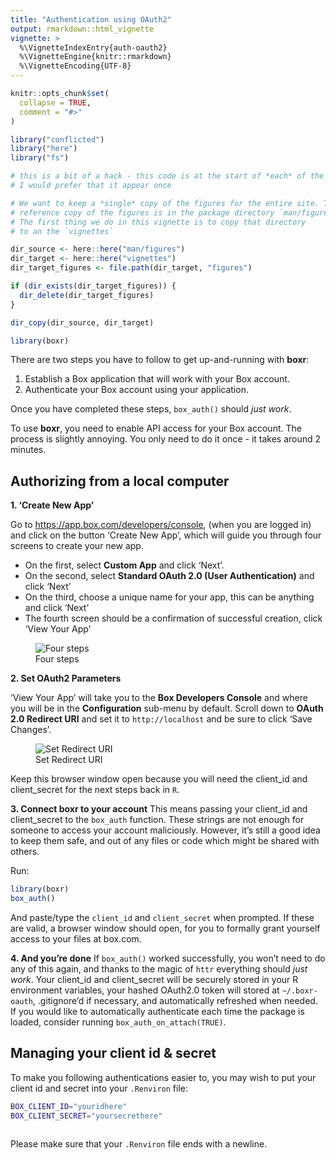 ```yaml
---
title: "Authentication using OAuth2"
output: rmarkdown::html_vignette
vignette: >
  %\VignetteIndexEntry{auth-oauth2}
  %\VignetteEngine{knitr::rmarkdown}
  %\VignetteEncoding{UTF-8}
---
```


```r
knitr::opts_chunk$set(
  collapse = TRUE,
  comment = "#>"
)
```

```r
library("conflicted")
library("here")
library("fs")

# this is a bit of a hack - this code is at the start of *each* of the vignettes;
# I would prefer that it appear once

# We want to keep a *single* copy of the figures for the entire site. The 
# reference copy of the figures is in the package directory `man/figures`.
# The first thing we do in this vignette is to copy that directory 
# to an the `vignettes`

dir_source <- here::here("man/figures")
dir_target <- here::here("vignettes")
dir_target_figures <- file.path(dir_target, "figures")

if (dir_exists(dir_target_figures)) {
  dir_delete(dir_target_figures)
}

dir_copy(dir_source, dir_target)
```

```r
library(boxr)
```

There are two steps you have to follow to get up-and-running with **boxr**:

1. Establish a Box application that will work with your Box account.
2. Authenticate your Box account using your application. 

Once you have completed these steps, `box_auth()` should *just work*.

To use **boxr**, you need to enable API access for your Box account. The process is slightly annoying. You only need to do it once - it takes around 2 minutes.

## Authorizing from a local computer

**1. 'Create New App'**

Go to [https://app.box.com/developers/console](https://app.box.com/developers/console), (when you are logged in) and click on the button 'Create New App', which will guide you through four screens to create your new app.

* On the first, select **Custom App** and click 'Next'.
* On the second, select **Standard OAuth 2.0 (User Authentication)** and click 'Next'
* On the third, choose a unique name for your app, this can be anything and click 'Next'
* The fourth screen should be a confirmation of successful creation, click 'View Your App'

![Four steps](figures/four_steps.png)


**2. Set OAuth2 Parameters**

'View Your App' will take you to the **Box Developers Console** and where you will be in the **Configuration** sub-menu by default. Scroll down to **OAuth 2.0 Redirect URI** and set it to `http://localhost` and be sure to click 'Save Changes'.

![Set Redirect URI](figures/redirect_uri.png)


Keep this browser window open because you will need the client_id and client_secret for the next steps back in `R`.

**3. Connect boxr to your account**
This means passing your client_id and client_secret to the `box_auth` function. These strings are not enough for someone to access your account maliciously. However, it's still a good idea to keep them safe, and out of any files or code which might be shared with others.

Run:

```r
library(boxr)
box_auth()
```

And paste/type the `client_id` and `client_secret` when prompted. If these are valid, a browser window should open, for you to formally grant yourself access to your files at box.com.


**4. And you're done**
If `box_auth()` worked successfully, you won't need to do any of this again, and thanks to the magic of `httr` everything should *just work*. Your client_id and client_secret will be securely stored in your R environment variables, your hashed OAuth2.0 token will stored at `~/.boxr-oauth`, .gitignore'd if necessary, and automatically refreshed when needed. If you would like to automatically authenticate each time the package is loaded, consider running `box_auth_on_attach(TRUE)`.

## Managing your client id & secret

To make you following authentications easier to, you may wish to put your client id and secret into your `.Renviron` file:

```bash
BOX_CLIENT_ID="youridhere"
BOX_CLIENT_SECRET="yoursecrethere"
 
```

Please make sure that your `.Renviron` file ends with a newline.